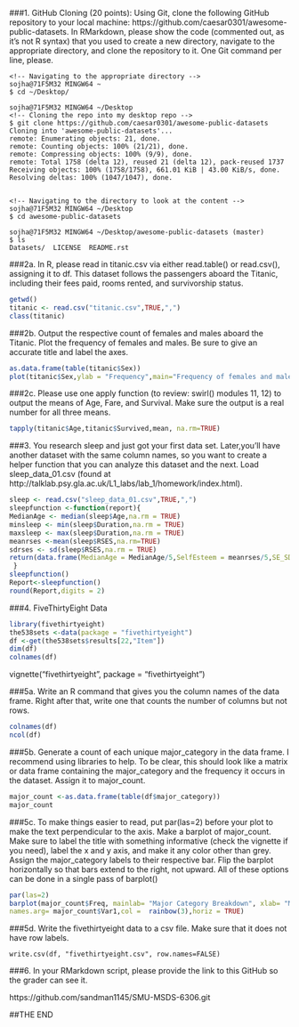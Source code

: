 ###1.  GitHub Cloning (20 points): Using Git, clone the following GitHub repository to your local machine: https://github.com/caesar0301/awesome-public-datasets. In RMarkdown, please show the code (commented out, as it's not R syntax) that you used to create a new directory, navigate to the appropriate directory, and clone the repository to it. One Git command per line, please.

```
<!-- Navigating to the appropriate directory --> 
sojha@71F5M32 MINGW64 ~
$ cd ~/Desktop/

sojha@71F5M32 MINGW64 ~/Desktop
<!-- Cloning the repo into my desktop repo --> 
$ git clone https://github.com/caesar0301/awesome-public-datasets
Cloning into 'awesome-public-datasets'...
remote: Enumerating objects: 21, done.
remote: Counting objects: 100% (21/21), done.
remote: Compressing objects: 100% (9/9), done.
remote: Total 1758 (delta 12), reused 21 (delta 12), pack-reused 1737
Receiving objects: 100% (1758/1758), 661.01 KiB | 43.00 KiB/s, done.
Resolving deltas: 100% (1047/1047), done.


<!-- Navigating to the directory to look at the content --> 
sojha@71F5M32 MINGW64 ~/Desktop
$ cd awesome-public-datasets

sojha@71F5M32 MINGW64 ~/Desktop/awesome-public-datasets (master)
$ ls
Datasets/  LICENSE  README.rst
```
###2a. In R, please read in titanic.csv via either read.table() or read.csv(), assigning it to df. This dataset follows the passengers aboard the Titanic, including their fees paid, rooms rented, and survivorship status.


```{r}
getwd()
titanic <- read.csv("titanic.csv",TRUE,",")
class(titanic)
```

###2b. Output the respective count of females and males aboard the Titanic. Plot the frequency of females and males. Be sure to give an accurate title and label the axes.

```{r}
as.data.frame(table(titanic$Sex))
plot(titanic$Sex,ylab = "Frequency",main="Frequency of females and males")
```

###2c. Please use one apply function (to review: swirl() modules 11, 12) to output the means of Age, Fare, and Survival. Make sure the output is a real number for all three means.

```{r}
tapply(titanic$Age,titanic$Survived,mean, na.rm=TRUE)
```

###3. You research sleep and just got your first data set. Later,you'll have another dataset with the same column names, so you want to create a helper function that you can analyze this dataset and the next. Load sleep_data_01.csv (found at http://talklab.psy.gla.ac.uk/L1_labs/lab_1/homework/index.html). 

```{r}
sleep <- read.csv("sleep_data_01.csv",TRUE,",")
sleepfunction <-function(report){
MedianAge <- median(sleep$Age,na.rm = TRUE)
minsleep <- min(sleep$Duration,na.rm = TRUE)
maxsleep <- max(sleep$Duration,na.rm = TRUE)
meanrses <-mean(sleep$RSES,na.rm=TRUE)
sdrses <- sd(sleep$RSES,na.rm = TRUE)
return(data.frame(MedianAge = MedianAge/5,SelfEsteem = meanrses/5,SE_SD = sdrses,DurationRange = maxsleep - minsleep))
 }
sleepfunction()
Report<-sleepfunction()
round(Report,digits = 2)
```

###4. FiveThirtyEight Data

```{r}
library(fivethirtyeight)
the538sets <-data(package = "fivethirtyeight")
df <-get(the538sets$results[22,"Item"])
dim(df)
colnames(df)
```

vignette("fivethirtyeight", package = "fivethirtyeight")

###5a. Write an R command that gives you the column names of the data frame. Right after that, write one that counts the number of columns but not rows.

```{r}
colnames(df)
ncol(df)
```

###5b. Generate a count of each unique major_category in the data frame. I recommend using libraries to help. To be clear, this should look like a matrix or data frame containing the major_category and the frequency it occurs in the dataset. Assign it to major_count.

```{r}
major_count <-as.data.frame(table(df$major_category))
major_count
```


###5c. To make things easier to read, put par(las=2) before your plot to make the text perpendicular to the axis. Make a barplot of major_count. Make sure to label the title with something informative (check the vignette if you need), label the x and y axis, and make it any color other than grey. Assign the major_category labels to their respective bar. Flip the barplot horizontally so that bars extend to the right, not upward. All of these options can be done in a single pass of barplot()

```{r}
par(las=2)
barplot(major_count$Freq, mainlab= "Major Category Breakdown", xlab= "Major", ylab= "Frequency",
names.arg= major_count$Var1,col =  rainbow(3),horiz = TRUE)
```

###5d. Write the fivethirtyeight data to a csv file. Make sure that it does not have row labels.

`write.csv(df, "fivethirtyeight.csv", row.names=FALSE)`

###6. In your RMarkdown script, please provide the link to this GitHub so the grader can see it.

https://github.com/sandman1145/SMU-MSDS-6306.git

##THE END